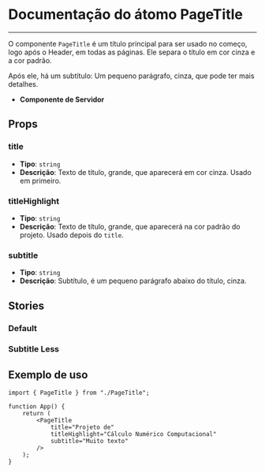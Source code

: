 
<Meta title="PageTitle" of={PageTitle} />

# Documentação do átomo PageTitle

---

O componente `PageTitle` é um título principal para ser usado no começo, logo
após o Header, em todas as páginas. Ele separa o título em cor cinza e a cor
padrão.

Após ele, há um subtítulo: Um pequeno parágrafo, cinza, que pode ter mais
detalhes.

-   **Componente de Servidor**

## Props

### title

-   **Tipo**: `string`
-   **Descrição**: Texto de título, grande, que aparecerá em cor cinza. Usado
    em primeiro.

### titleHighlight

-   **Tipo**: `string`
-   **Descrição**: Texto de título, grande, que aparecerá na cor padrão do
    projeto. Usado depois do `title`.

### subtitle

-   **Tipo**: `string`
-   **Descrição**: Subtítulo, é um pequeno parágrafo abaixo do título, cinza.

## Stories

### Default

<Canvas of={PageTitle.Default} />

### Subtitle Less

<Canvas of={PageTitle.SubtitleLess} />

## Exemplo de uso

```tsx
import { PageTitle } from "./PageTitle";

function App() {
    return (
        <PageTitle
            title="Projeto de"
            titleHighlight="Cálculo Numérico Computacional"
            subtitle="Muito texto"
        />
    );
}
```

